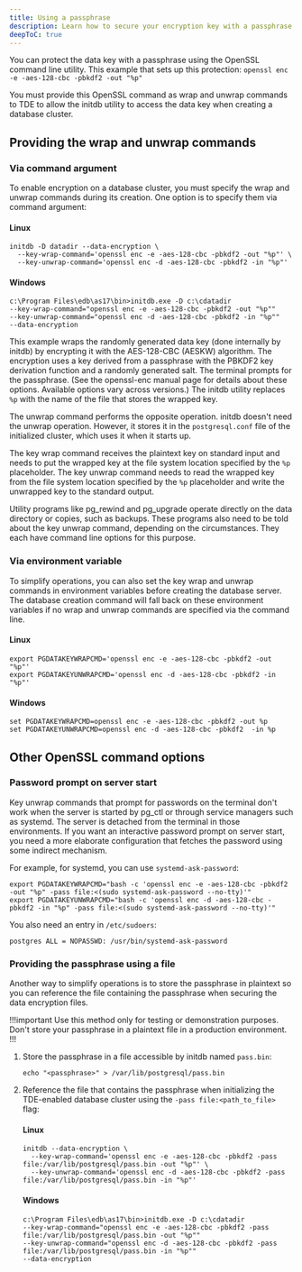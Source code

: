 ```yaml
---
title: Using a passphrase
description: Learn how to secure your encryption key with a passphrase.
deepToC: true
---
```


You can protect the data key with a passphrase using the OpenSSL command line utility. This example that sets up this protection: `openssl enc -e -aes-128-cbc -pbkdf2 -out "%p"`

You must provide this OpenSSL command as wrap and unwrap commands to TDE to allow the initdb utility to access the data key when creating a database cluster.

## Providing the wrap and unwrap commands

### Via command argument

To enable encryption on a database cluster, you must specify the wrap and unwrap commands during its creation. One option is to specify them via command argument:

#### Linux 

```shell
initdb -D datadir --data-encryption \
  --key-wrap-command='openssl enc -e -aes-128-cbc -pbkdf2 -out "%p"' \
  --key-unwrap-command='openssl enc -d -aes-128-cbc -pbkdf2 -in "%p"'
```

#### Windows 

```shell
c:\Program Files\edb\as17\bin>initdb.exe -D c:\cdatadir   
--key-wrap-command="openssl enc -e -aes-128-cbc -pbkdf2 -out "%p"" 
--key-unwrap-command="openssl enc -d -aes-128-cbc -pbkdf2 -in "%p"" 
--data-encryption
```

This example wraps the randomly generated data key (done internally by initdb) by encrypting it with the AES-128-CBC (AESKW) algorithm. The encryption uses a key derived from a passphrase with the PBKDF2 key derivation function and a randomly generated salt. The terminal prompts for the passphrase. (See the openssl-enc manual page for details about these options. Available options vary across versions.) The initdb utility replaces `%p` with the name of the file that stores the wrapped key.

The unwrap command performs the opposite operation. initdb doesn't need the unwrap operation. However, it stores it in the `postgresql.conf` file of the initialized cluster, which uses it when it starts up.

The key wrap command receives the plaintext key on standard input and needs to put the wrapped key at the file system location specified by the `%p` placeholder. The key unwrap command needs to read the wrapped key from the file system location specified by the `%p` placeholder and write the unwrapped key to the standard output.

Utility programs like pg_rewind and pg_upgrade operate directly on the data directory or copies, such as backups. These programs also need to be told about the key unwrap command, depending on the circumstances. They each have command line options for this purpose.

### Via environment variable

To simplify operations, you can also set the key wrap and unwrap commands in environment variables before creating the database server. The database creation command will fall back on these environment variables if no wrap and unwrap commands are specified via the command line.

#### Linux

```shell
export PGDATAKEYWRAPCMD='openssl enc -e -aes-128-cbc -pbkdf2 -out "%p"'
export PGDATAKEYUNWRAPCMD='openssl enc -d -aes-128-cbc -pbkdf2 -in "%p"'
```

#### Windows 

```shell 
set PGDATAKEYWRAPCMD=openssl enc -e -aes-128-cbc -pbkdf2 -out %p
set PGDATAKEYUNWRAPCMD=openssl enc -d -aes-128-cbc -pbkdf2  -in %p
```

## Other OpenSSL command options 

### Password prompt on server start

Key unwrap commands that prompt for passwords on the terminal don't work when the server is started by pg_ctl or through service managers such as systemd. The server is detached from the terminal in those environments. If you want an interactive password prompt on server start, you need a more elaborate configuration that fetches the password using some indirect mechanism.

For example, for systemd, you can use `systemd-ask-password`:

```
export PGDATAKEYWRAPCMD="bash -c 'openssl enc -e -aes-128-cbc -pbkdf2 -out "%p" -pass file:<(sudo systemd-ask-password --no-tty)'"
export PGDATAKEYUNWRAPCMD="bash -c 'openssl enc -d -aes-128-cbc -pbkdf2 -in "%p" -pass file:<(sudo systemd-ask-password --no-tty)'"
```

You also need an entry in `/etc/sudoers`:

```
postgres ALL = NOPASSWD: /usr/bin/systemd-ask-password
```

### Providing the passphrase using a file

Another way to simplify operations is to store the passphrase in plaintext so you can reference the file containing the passphrase when securing the data encryption files.

!!!important
   Use this method only for testing or demonstration purposes. Don't store your passphrase in a plaintext file in a production environment.
!!!

1.  Store the passphrase in a file accessible by initdb named `pass.bin`:
    
    ```
    echo "<passphrase>" > /var/lib/postgresql/pass.bin
    ```

1.  Reference the file that contains the passphrase when initializing the TDE-enabled database cluster using the `-pass file:<path_to_file>` flag:

    #### Linux 

    ```
    initdb --data-encryption \
      --key-wrap-command='openssl enc -e -aes-128-cbc -pbkdf2 -pass file:/var/lib/postgresql/pass.bin -out "%p"' \
      --key-unwrap-command='openssl enc -d -aes-128-cbc -pbkdf2 -pass file:/var/lib/postgresql/pass.bin -in "%p"'
    ```

    #### Windows 

    ```shell
    c:\Program Files\edb\as17\bin>initdb.exe -D c:\cdatadir   
    --key-wrap-command="openssl enc -e -aes-128-cbc -pbkdf2 -pass file:/var/lib/postgresql/pass.bin -out "%p"" 
    --key-unwrap-command="openssl enc -d -aes-128-cbc -pbkdf2 -pass file:/var/lib/postgresql/pass.bin -in "%p"" 
    --data-encryption
    ```
